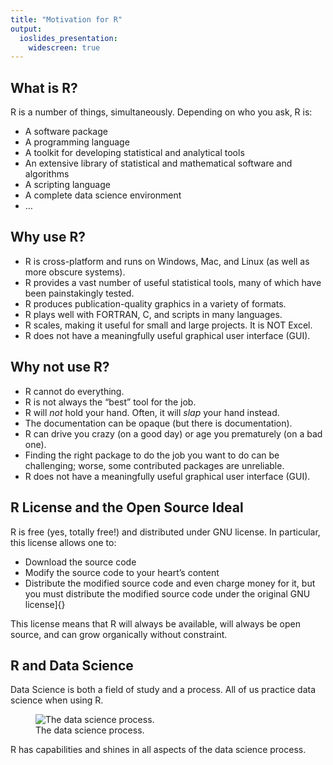 ```yaml
---
title: "Motivation for R"
output:
  ioslides_presentation:
    widescreen: true
---
```


## What is R?

R is a number of things, simultaneously. Depending on who you ask, R is:

- A software package
- A programming language
- A toolkit for developing statistical and analytical tools
- An extensive library of statistical and mathematical software and algorithms
- A scripting language
- A complete data science environment
- ...

## Why use R?

- R is cross-platform and runs on Windows, Mac, and Linux (as well as
    more obscure systems).
- R provides a vast number of useful statistical tools, many of which
    have been painstakingly tested.
- R produces publication-quality graphics in a variety of formats.
- R plays well with FORTRAN, C, and scripts in many languages.
- R scales, making it useful for small and large projects. It is NOT
    Excel.
- R does not have a meaningfully useful graphical user interface (GUI).

## Why not use R?

- R cannot do everything.
- R is not always the “best” tool for the job.
- R will *not* hold your hand. Often, it will *slap* your hand instead.
- The documentation can be opaque (but there is documentation).
- R can drive you crazy (on a good day) or age you prematurely (on a
    bad one).
- Finding the right package to do the job you want to do can be
    challenging; worse, some contributed packages are unreliable.
- R does not have a meaningfully useful graphical user interface (GUI).

## R License and the Open Source Ideal

R is free (yes, totally free!) and distributed under GNU license. In particular, this license allows one to:

- Download the source code
- Modify the source code to your heart’s content
- Distribute the modified source code and even charge
    money for it, but you must distribute the modified source code
    under the original GNU license]{}

This license means that R will always be
available, will always be open source, and can grow organically without
constraint.

## R and Data Science

Data Science is both a field of study and a process. All of us practice data science when using R.

<div class="centered">
![The data science process.](images/data-science-explore.png)
</div>

R has capabilities and shines in all aspects of the data science process. 

